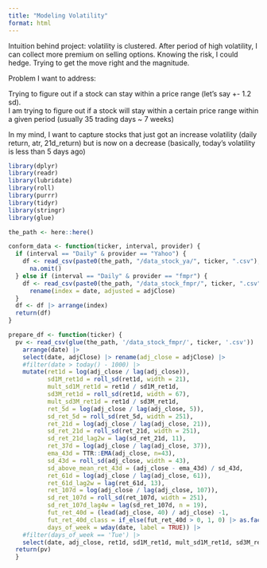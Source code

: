```yaml
---
title: "Modeling Volatility"
format: html
---
```


Intuition behind project: volatility is clustered.  After period of high volatility, I can collect more premium on selling options.  Knowing the risk, I could hedge.  Trying to get the move right and the magnitude.  

Problem I want to address: 


Trying to figure out if a stock can stay within a price range (let's say +- 1.2 sd).  
I am trying to figure out if a stock will stay within a certain price range within a given period (usually 35 trading days ~ 7 weeks)

In my mind, I want to capture stocks that just got an increase volatility (daily return, atr, 21d_return) but is now on a decrease (basically, today's volatility is less than 5 days ago)

```r
library(dplyr)
library(readr)
library(lubridate)
library(roll)
library(purrr)
library(tidyr)
library(stringr)
library(glue)

the_path <- here::here()

conform_data <- function(ticker, interval, provider) {
  if (interval == "Daily" & provider == "Yahoo") {
    df <- read_csv(paste0(the_path, "/data_stock_ya/", ticker, ".csv"), show_col_types = FALSE) |> 
      na.omit()
  } else if (interval == "Daily" & provider == "fmpr") {
    df <- read_csv(paste0(the_path, "/data_stock_fmpr/", ticker, ".csv"), show_col_types = FALSE) |> 
      rename(index = date, adjusted = adjClose)    
  }
  df <- df |> arrange(index)
  return(df)
}

prepare_df <- function(ticker) { 
  pv <- read_csv(glue(the_path, '/data_stock_fmpr/', ticker, '.csv')) |> 
    arrange(date) |> 
    select(date, adjClose) |> rename(adj_close = adjClose) |> 
    #filter(date > today() - 1000) |> 
    mutate(ret1d = log(adj_close / lag(adj_close)), 
           sd1M_ret1d = roll_sd(ret1d, width = 21), 
           mult_sd1M_ret1d = ret1d / sd1M_ret1d, 
           sd3M_ret1d = roll_sd(ret1d, width = 67), 
           mult_sd3M_ret1d = ret1d / sd3M_ret1d,
           ret_5d = log(adj_close / lag(adj_close, 5)), 
           sd_ret_5d = roll_sd(ret_5d, width = 251), 
           ret_21d = log(adj_close / lag(adj_close, 21)), 
           sd_ret_21d = roll_sd(ret_21d, width = 251), 
           sd_ret_21d_lag2w = lag(sd_ret_21d, 11), 
           ret_37d = log(adj_close / lag(adj_close, 37)), 
           ema_43d = TTR::EMA(adj_close, n=43), 
           sd_43d = roll_sd(adj_close, width = 43), 
           sd_above_mean_ret_43d = (adj_close - ema_43d) / sd_43d,  
           ret_61d = log(adj_close / lag(adj_close, 61)), 
           ret_61d_lag2w = lag(ret_61d, 13), 
           ret_107d = log(adj_close / lag(adj_close, 107)), 
           sd_ret_107d = roll_sd(ret_107d, width = 251), 
           sd_ret_107d_lag4w = lag(sd_ret_107d, n = 19), 
           fut_ret_40d = (lead(adj_close, 40) / adj_close) -1, 
           fut_ret_40d_class = if_else(fut_ret_40d > 0, 1, 0) |> as.factor(), 
           days_of_week = wday(date, label = TRUE)) |> 
    #filter(days_of_week == 'Tue') |> 
    select(date, adj_close, ret1d, sd1M_ret1d, mult_sd1M_ret1d, sd3M_ret1d, mult_sd3M_ret1d)
  return(pv)
  }
```

